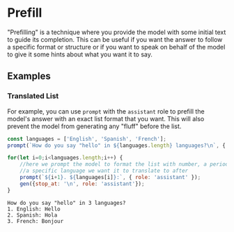 # Prefill

"Prefilling" is a technique where you provide the model with some initial text to guide its completion. This can be useful if you want the answer to follow a specific format or structure or if you want to speak on behalf of the model to give it some hints about what you want it to say. 

## Examples

### Translated List

For example, you can use `prompt` with the `assistant` role to prefill the model's answer with an exact list format that you want. This will also prevent the model from generating any "fluff" before the list.

```js filename="prefill-list.js" copy
const languages = ['English', 'Spanish', 'French'];
prompt(`How do you say "hello" in ${languages.length} languages?\n`, { role: 'user' });

for(let i=0;i<languages.length;i++) { 
    //here we prompt the model to format the list with number, a period and
    //a specific language we want it to translate to after
    prompt(`${i+1}. ${languages[i]}:`, { role: 'assistant' });
    gen({stop_at: '\n', role: 'assistant'});
}
```

```plain filename="output.txt"
How do you say "hello" in 3 languages?
1. English: Hello
2. Spanish: Hola
3. French: Bonjour
```